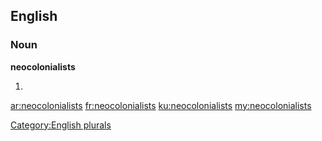 ==English==

===Noun===
'''neocolonialists'''

# {{plural of|neocolonialist}}

[[Category:English plurals]]

[[ar:neocolonialists]]
[[fr:neocolonialists]]
[[ku:neocolonialists]]
[[my:neocolonialists]]